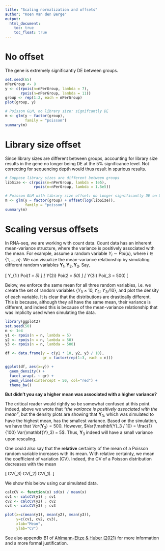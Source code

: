 ```yaml
---
title: "Scaling normalization and offsets"
author: "Koen Van den Berge"
output: 
  html_document:
    toc: true
    toc_float: true
---
```



# No offset

The gene is extremely significantly DE between groups.

```r
set.seed(65)
nPerGroup <- 8
y <- c(rpois(n=nPerGroup, lambda = 7),
       rpois(n=nPerGroup, lambda = 11))
group <- rep(1:2, each = nPerGroup)
plot(group, y)

# Poisson GLM, no library size: signifcantly DE
m <- glm(y ~ factor(group),
         family = "poisson")
summary(m)
```

# Library size offset

Since library sizes are different between groups, accounting for library size results in the gene no longer being DE at the 5% significance level. Not correcting for sequencing depth would thus result in spurious results.

```r
# Suppose library sizes are different between groups
libSize <- c(rpois(n=nPerGroup, lambda = 1e5),
             rpois(n=nPerGroup, lambda = 1.5e5))

# Poisson GLM with library size offset: no longer significantly DE on 5% level.
m <- glm(y ~ factor(group) + offset(log(libSize)),
         family = "poisson")
summary(m)
```


# Scaling versus offsets

In RNA-seq, we are working with count data. Count data has an inherent mean-variance structure, where the variance is positively associated with the mean.
For example, assume a random variable $Y_{i} \sim Poi(\mu)$, where $i \in \{1, \ldots, n\}$. We can visualize the mean-variance relationship by simulating different random variables $\mathbf{Y}_1, \mathbf{Y}_2, \mathbf{Y}_3$.
Say,

\[ Y_{1i} \sim Poi(\mu_1 = 5) \]
\[ Y_{2i} \sim Poi(\mu_2 = 50) \]
\[ Y_{3i} \sim Poi(\mu_3 = 500) \]

Below, we enforce the same mean for all three random variables, i.e. we create the set of random variables $\{ Y_{1i} \times 10, Y_{2i}, Y_{3i} / 10 \}$, and plot the density of each variable.
It is clear that the distributions are drastically different. This is because, although they all have the same mean, their variance is different, and indeed this is because of the mean-variance relationship that was impliclty used when simulating the data. 

```r
library(ggplot2)
set.seed(50)
n <- 1e4
y1 <- rpois(n = n, lambda = 5)
y2 <- rpois(n = n, lambda = 50)
y3 <- rpois(n = n, lambda = 500)

df <- data.frame(y = c(y1 * 10, y2, y3 / 10),
                 gr = factor(rep(1:3, each = n)))

ggplot(df, aes(x=y)) +
  geom_density() +
  facet_wrap(. ~ gr) +
  geom_vline(xintercept = 50, col="red") +
  theme_bw()
```

**But didn't you say a higher mean was associated with a higher variance?**

The critical reader would rightly so be somewhat confused at this point. Indeed, above we wrote that *"the variance is positively associated with the mean"*, but the density plots are showing that $\mathbf{Y}_3$, which was simulated to have the highest mean, has the smallest variance. Based on the simulation, we have that $Var(\mathbf{Y}_3) = 500$. However, $Var(\mathbf{Y}_3 / 10) = \frac{1}{100} Var(\mathbf{Y}_3) = 5$. Thus, $\mathbf{Y}_3$ indeed will have a small variance upon rescaling.

One could also say that the **relative** certainty of the mean of a Poisson random variable increases with its mean. With relative certainty, we mean the coefficient of variation (CV). Indeed, the CV of a Poisson distribution decreases with the mean

\[ CV(\mathbf{Y}_3) \le CV(\mathbf{Y}_2) \le CV(\mathbf{Y}_1).  \]

We show this below using our simulated data.

```r
calcCV <- function(x) sd(x) / mean(x)
cv1 <- calcCV(y1) ; cv1
cv2 <- calcCV(y2) ; cv2
cv3 <- calcCV(y3) ; cv3

plot(x=c(mean(y1), mean(y2), mean(y3)),
     y=c(cv1, cv2, cv3),
     xlab="Mean",
     ylab="CV")
```


See also appendix B1 of [Ahlmann-Eltze \& Huber (2021)](https://www.biorxiv.org/content/10.1101/2021.06.24.449781v2) for more information and a more formal justification.




